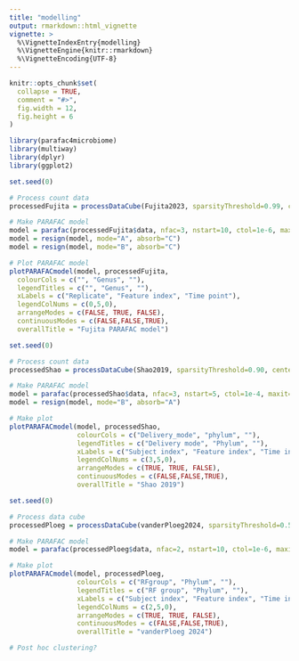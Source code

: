 ```yaml
---
title: "modelling"
output: rmarkdown::html_vignette
vignette: >
  %\VignetteIndexEntry{modelling}
  %\VignetteEngine{knitr::rmarkdown}
  %\VignetteEncoding{UTF-8}
---
```


```r
knitr::opts_chunk$set(
  collapse = TRUE,
  comment = "#>",
  fig.width = 12,
  fig.height = 6
)
```

```r
library(parafac4microbiome)
library(multiway)
library(dplyr)
library(ggplot2)
```

```r
set.seed(0)

# Process count data
processedFujita = processDataCube(Fujita2023, sparsityThreshold=0.99, centerMode=1, scaleMode=2)

# Make PARAFAC model
model = parafac(processedFujita$data, nfac=3, nstart=10, ctol=1e-6, maxit=2500, verbose=FALSE)
model = resign(model, mode="A", absorb="C")
model = resign(model, mode="B", absorb="C")

# Plot PARAFAC model
plotPARAFACmodel(model, processedFujita,
  colourCols = c("", "Genus", ""),
  legendTitles = c("", "Genus", ""),
  xLabels = c("Replicate", "Feature index", "Time point"),
  legendColNums = c(0,5,0),
  arrangeModes = c(FALSE, TRUE, FALSE),
  continuousModes = c(FALSE,FALSE,TRUE),
  overallTitle = "Fujita PARAFAC model")
```

```r
set.seed(0)

# Process count data
processedShao = processDataCube(Shao2019, sparsityThreshold=0.90, centerMode=1, scaleMode=2)

# Make PARAFAC model
model = parafac(processedShao$data, nfac=3, nstart=5, ctol=1e-4, maxit=100, verbose=FALSE)
model = resign(model, mode="B", absorb="A")

# Make plot
plotPARAFACmodel(model, processedShao,
                 colourCols = c("Delivery_mode", "phylum", ""),
                 legendTitles = c("Delivery mode", "Phylum", ""),
                 xLabels = c("Subject index", "Feature index", "Time index"),
                 legendColNums = c(3,5,0),
                 arrangeModes = c(TRUE, TRUE, FALSE),
                 continuousModes = c(FALSE,FALSE,TRUE),
                 overallTitle = "Shao 2019")
```


```r
set.seed(0)

# Process data cube
processedPloeg = processDataCube(vanderPloeg2024, sparsityThreshold=0.50, considerGroups=TRUE, groupVariable="RFgroup", centerMode=1, scaleMode=2)

# Make PARAFAC model
model = parafac(processedPloeg$data, nfac=2, nstart=10, ctol=1e-6, maxit=2500, verbose=FALSE)

# Make plot
plotPARAFACmodel(model, processedPloeg,
                 colourCols = c("RFgroup", "Phylum", ""),
                 legendTitles = c("RF group", "Phylum", ""),
                 xLabels = c("Subject index", "Feature index", "Time index"),
                 legendColNums = c(2,5,0),
                 arrangeModes = c(TRUE, TRUE, FALSE),
                 continuousModes = c(FALSE,FALSE,TRUE),
                 overallTitle = "vanderPloeg 2024")

# Post hoc clustering?
```
